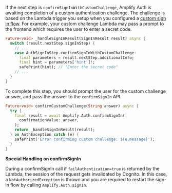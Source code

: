 If the next step is `confirmSignInWithCustomChallenge`, Amplify Auth is awaiting completion of a custom authentication challenge. 
The challenge is based on the Lambda trigger you setup when you configured a [custom sign in flow](/lib/auth/signin_with_custom_flow).
For example, your custom challenge Lambda may pass a prompt to the frontend which requires the user to enter a secret code.

```dart
Future<void> _handleSignInResult(SignInResult result) async {
  switch (result.nextStep.signInStep) {
    // ...
    case AuthSignInStep.confirmSignInWithCustomChallenge:
      final parameters = result.nextStep.additionalInfo;
      final hint = parameters['hint']!;
      safePrint(hint); // "Enter the secret code"
    // ...
  }
}
```

To complete this step, you should prompt the user for the custom challenge answer, and pass the answer to the `confirmSignIn` API.

```dart
Future<void> confirmCustomChallenge(String answer) async {
  try {
    final result = await Amplify.Auth.confirmSignIn(
      confirmationValue: answer,
    );
    return _handleSignInResult(result);
  } on AuthException catch (e) {
    safePrint('Error confirming custom challenge: ${e.message}');
  }
}
```

<Callout warning>

<b>Special Handling on confirmSignIn</b>

During a confirmSignIn call if `failAuthentication=true` is returned by the Lambda, the session of the request gets invalidated by Cognito.
In this case, a `NotAuthorizedException` is thrown and you are required to restart the sign-in flow by calling `Amplify.Auth.signIn`.

</Callout>
